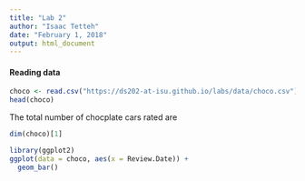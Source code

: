 ```yaml
---
title: "Lab 2"
author: "Isaac Tetteh"
date: "February 1, 2018"
output: html_document
---
```

#### Reading data 
```r
choco <- read.csv("https://ds202-at-isu.github.io/labs/data/choco.csv")
head(choco)
```

The total number of chocplate cars rated are 

```r
dim(choco)[1]
```

```r
library(ggplot2)
ggplot(data = choco, aes(x = Review.Date)) +
  geom_bar()
```

